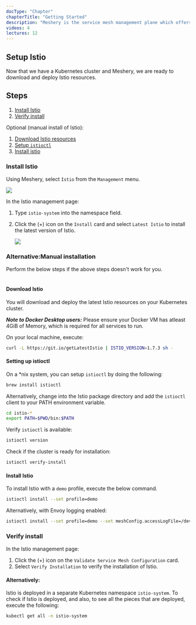 ```yaml
---
docType: "Chapter"
chapterTitle: "Getting Started"
description: "Meshery is the service mesh management plane which offers lifecycle, configuration, and performance management of service meshes and their workloads."
videos: 4
lectures: 12
---
```



<ChapterStyle>

<h2 class="chapter-sub-heading">Setup Istio </h2>

Now that we have a Kubernetes cluster and Meshery, we are ready to download and deploy Istio resources.

<h2 class="chapter-sub-heading">Steps</h2>

1. [Install Istio](#1)
1. [Verify install](#2)

Optional (manual install of Istio):

1. [Download Istio resources](#1.1)
1. [Setup `istioctl`](#1.2)
1. [Install istio](#1.3)

<h3 class="chapter-sub-heading">
  <a name="1">Install Istio</a>
</h3>

Using Meshery, select `Istio` from the `Management` menu.

<a href={IstioAdapter}>
  <img src={IstioAdapter} align="center" />
</a>

In the Istio management page:

1. Type `istio-system` into the namespace field.
1. Click the (+) icon on the `Install` card and select `Latest Istio` to install the latest version of Istio.

   <a href={InstallIstio}>
     <img src={InstallIstio} align="center" />
   </a>

<h3>Alternative:Manual installation</h3>
Perform the below steps if the above steps doesn't work for you.

<br />
<br />

<h4 class="chapter-alt-heading">
  <a name="1.1">Download Istio</a>
</h4>

You will download and deploy the latest Istio resources on your Kubernetes cluster.

**_Note to Docker Desktop users:_** Please ensure your Docker VM has atleast 4GiB of Memory, which is required for all services to run.

On your local machine, execute:

```sh
curl -L https://git.io/getLatestIstio | ISTIO_VERSION=1.7.3 sh -
```

<h4 class="chapter-alt-heading">
  <a name="1.2">Setting up istioctl</a>
</h4>

On a \*nix system, you can setup `istioctl` by doing the following:

```sh
brew install istioctl
```

Alternatively, change into the Istio package directory and add the `istioctl` client to your PATH environment variable.

```sh
cd istio-*
export PATH=$PWD/bin:$PATH
```

Verify `istioctl` is available:

```sh
istioctl version
```

Check if the cluster is ready for installation:

```sh
istioctl verify-install
```

<h4 class="chapter-alt-heading">
  <a name="1.3">Install Istio</a>
</h4>

To install Istio with a `demo` profile, execute the below command.

```sh
istioctl install --set profile=demo
```

Alternatively, with Envoy logging enabled:

```sh
istioctl install --set profile=demo --set meshConfig.accessLogFile=/dev/stdout
```

<h3 class="chapter-sub-heading">
  <a name="2">Verify install</a>
</h3>

In the Istio management page:

1. Click the (+) icon on the `Validate Service Mesh Configuration` card.
1. Select `Verify Installation` to verify the installation of Istio.

<h4 class="chapter-alt-heading">Alternatively:</h4>

Istio is deployed in a separate Kubernetes namespace `istio-system`. To check if Istio is deployed, and also, to see all the pieces that are deployed, execute the following:

```sh
kubectl get all -n istio-system
```

</ChapterStyle>
